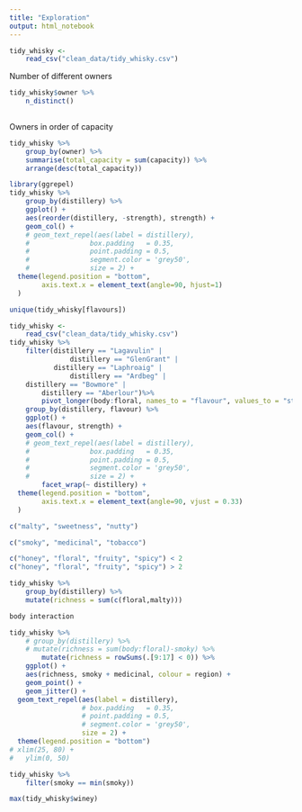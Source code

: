 ```yaml
---
title: "Exploration"
output: html_notebook
---
```


```r
tidy_whisky <-
    read_csv("clean_data/tidy_whisky.csv")
```


Number of different owners
```r
tidy_whisky$owner %>%
    n_distinct()
    
```

Owners in order of capacity
```r
tidy_whisky %>%
    group_by(owner) %>% 
    summarise(total_capacity = sum(capacity)) %>%
    arrange(desc(total_capacity))
```

```r
library(ggrepel)
tidy_whisky %>%
    group_by(distillery) %>% 
    ggplot() +
    aes(reorder(distillery, -strength), strength) +
    geom_col() +
    # geom_text_repel(aes(label = distillery),
    #               box.padding   = 0.35,
    #               point.padding = 0.5,
    #               segment.color = 'grey50',
    #               size = 2) +
  theme(legend.position = "bottom",
        axis.text.x = element_text(angle=90, hjust=1)
  )


```

```r
unique(tidy_whisky[flavours])
```

```r

tidy_whisky <-
    read_csv("clean_data/tidy_whisky.csv")
tidy_whisky %>%
    filter(distillery == "Lagavulin" |
               distillery == "GlenGrant" |
           distillery == "Laphroaig" |
               distillery == "Ardbeg" |
    distillery == "Bowmore" |
        distillery == "Aberlour")%>%
        pivot_longer(body:floral, names_to = "flavour", values_to = "strength") %>%
    group_by(distillery, flavour) %>% 
    ggplot() +
    aes(flavour, strength) +
    geom_col() +
    # geom_text_repel(aes(label = distillery),
    #               box.padding   = 0.35,
    #               point.padding = 0.5,
    #               segment.color = 'grey50',
    #               size = 2) +
        facet_wrap(~ distillery) +
  theme(legend.position = "bottom",
        axis.text.x = element_text(angle=90, vjust = 0.33)
  )
```

```r
c("malty", "sweetness", "nutty")

c("smoky", "medicinal", "tobacco")

c("honey", "floral", "fruity", "spicy") < 2
c("honey", "floral", "fruity", "spicy") > 2

tidy_whisky %>%
    group_by(distillery) %>% 
    mutate(richness = sum(c(floral,malty)))

body interaction
```

```r
tidy_whisky %>%
    # group_by(distillery) %>%
    # mutate(richness = sum(body:floral)-smoky) %>%
        mutate(richness = rowSums(.[9:17] < 0)) %>% 
    ggplot() +
    aes(richness, smoky + medicinal, colour = region) +
    geom_point() +
    geom_jitter() +
  geom_text_repel(aes(label = distillery),
                  # box.padding   = 0.35, 
                  # point.padding = 0.5,
                  # segment.color = 'grey50',
                  size = 2) +
  theme(legend.position = "bottom")
# xlim(25, 80) +
#   ylim(0, 50)
```

```r
tidy_whisky %>% 
    filter(smoky == min(smoky))

max(tidy_whisky$winey)
```

